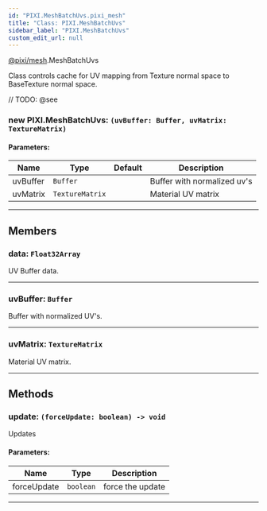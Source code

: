 ```yaml
---
id: "PIXI.MeshBatchUvs.pixi_mesh"
title: "Class: PIXI.MeshBatchUvs"
sidebar_label: "PIXI.MeshBatchUvs"
custom_edit_url: null
---
```


[@pixi/mesh](../modules/pixi_mesh).MeshBatchUvs


Class controls cache for UV mapping from Texture normal space to BaseTexture normal space.



// TODO: @see

        

<article>

### new PIXI.MeshBatchUvs: <span><code>(uvBuffer&#58; Buffer, uvMatrix&#58; TextureMatrix) </code></span>

#### Parameters:
| Name     | Type                       | Default       | Description                 |
| -------- | -------------------------- | ------------- | --------------------------- |
| uvBuffer | <code>Buffer</code>        | <code></code> | Buffer with normalized uv's |
| uvMatrix | <code>TextureMatrix</code> | <code></code> | Material UV matrix          |

</article>

---------------------------------------




## Members
<article>

### data: <span><code>Float32Array</code></span>
UV Buffer data.

</article>


---------------------------------------

<article>

### uvBuffer: <span><code>Buffer</code></span>
Buffer with normalized UV's.

</article>


---------------------------------------

<article>

### uvMatrix: <span><code>TextureMatrix</code></span>
Material UV matrix.

</article>


---------------------------------------


## Methods
<article>

### update: <span><code>(forceUpdate&#58; boolean) -&#62; void</code></span>
Updates

#### Parameters:
| Name        | Type                 | Description      |
| ----------- | -------------------- | ---------------- |
| forceUpdate | <code>boolean</code> | force the update |
</article>


---------------------------------------


    